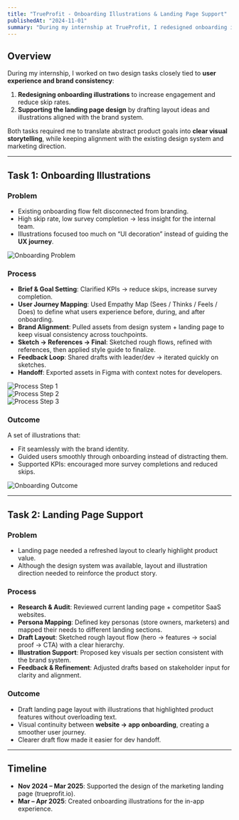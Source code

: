 ```yaml
---
title: "TrueProfit - Onboarding Illustrations & Landing Page Support"
publishedAt: "2024-11-01"
summary: "During my internship at TrueProfit, I redesigned onboarding illustrations to improve engagement and supported the landing page design with layout drafts and brand-aligned visuals."
---
```


## Overview  

During my internship, I worked on two design tasks closely tied to **user experience and brand consistency**:  

1. **Redesigning onboarding illustrations** to increase engagement and reduce skip rates.  
2. **Supporting the landing page design** by drafting layout ideas and illustrations aligned with the brand system.  

Both tasks required me to translate abstract product goals into **clear visual storytelling**, while keeping alignment with the existing design system and marketing direction.  

---

## Task 1: Onboarding Illustrations  

### Problem  
- Existing onboarding flow felt disconnected from branding.  
- High skip rate, low survey completion → less insight for the internal team.  
- Illustrations focused too much on “UI decoration” instead of guiding the **UX journey**.  

![Onboarding Problem](https://res.cloudinary.com/dqtfjvkok/image/upload/v1758730723/01_xdfyoa.png)  

### Process  
- **Brief & Goal Setting**: Clarified KPIs → reduce skips, increase survey completion.  
- **User Journey Mapping**: Used Empathy Map (Sees / Thinks / Feels / Does) to define what users experience before, during, and after onboarding.  
- **Brand Alignment**: Pulled assets from design system + landing page to keep visual consistency across touchpoints.  
- **Sketch → References → Final**: Sketched rough flows, refined with references, then applied style guide to finalize.  
- **Feedback Loop**: Shared drafts with leader/dev → iterated quickly on sketches.  
- **Handoff**: Exported assets in Figma with context notes for developers.  

![Process Step 1](https://res.cloudinary.com/dqtfjvkok/image/upload/v1758730723/04_amdhev.png)  
![Process Step 2](https://res.cloudinary.com/dqtfjvkok/image/upload/v1758730723/03_diajt3.png)  
![Process Step 3](https://res.cloudinary.com/dqtfjvkok/image/upload/v1758730723/05_wo4zax.png)  

### Outcome  
A set of illustrations that:  
- Fit seamlessly with the brand identity.  
- Guided users smoothly through onboarding instead of distracting them.  
- Supported KPIs: encouraged more survey completions and reduced skips.  

![Onboarding Outcome](https://res.cloudinary.com/dqtfjvkok/image/upload/v1758730725/Frame_560_t1ebbr.png)  

---

## Task 2: Landing Page Support  

### Problem  
- Landing page needed a refreshed layout to clearly highlight product value.  
- Although the design system was available, layout and illustration direction needed to reinforce the product story.  

### Process  
- **Research & Audit**: Reviewed current landing page + competitor SaaS websites.  
- **Persona Mapping**: Defined key personas (store owners, marketers) and mapped their needs to different landing sections.  
- **Draft Layout**: Sketched rough layout flow (hero → features → social proof → CTA) with a clear hierarchy.  
- **Illustration Support**: Proposed key visuals per section consistent with the brand system.  
- **Feedback & Refinement**: Adjusted drafts based on stakeholder input for clarity and alignment.  

### Outcome  
- Draft landing page layout with illustrations that highlighted product features without overloading text.  
- Visual continuity between **website → app onboarding**, creating a smoother user journey.  
- Clearer draft flow made it easier for dev handoff.  

---

## Timeline  

- **Nov 2024 – Mar 2025**: Supported the design of the marketing landing page (trueprofit.io).  
- **Mar – Apr 2025**: Created onboarding illustrations for the in-app experience.  